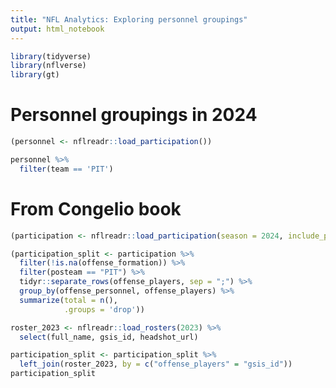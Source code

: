 ```yaml
---
title: "NFL Analytics: Exploring personnel groupings"
output: html_notebook
---
```


```r
library(tidyverse)
library(nflverse)
library(gt)
```

# Personnel groupings in 2024

```r
(personnel <- nflreadr::load_participation())
```

```r
personnel %>% 
  filter(team == 'PIT')
```



# From Congelio book

```r
(participation <- nflreadr::load_participation(season = 2024, include_pbp = TRUE))
```


```r
(participation_split <- participation %>%
  filter(!is.na(offense_formation)) %>%
  filter(posteam == "PIT") %>%
  tidyr::separate_rows(offense_players, sep = ";") %>%
  group_by(offense_personnel, offense_players) %>%
  summarize(total = n(),
            .groups = 'drop'))
```

```r
roster_2023 <- nflreadr::load_rosters(2023) %>%
  select(full_name, gsis_id, headshot_url)
```


```r
participation_split <- participation_split %>%
  left_join(roster_2023, by = c("offense_players" = "gsis_id"))
participation_split
```